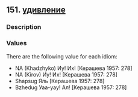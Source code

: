 ## 151. <a href =  'https://agricolamz.github.io/The_Circassian_Isoglosses_Database/151.html'>удивление</a>
### Description



### Values
There are the following value for each idiom:

* NA (Khadzhyko) Иу! Их! [Керашева 1957: 278] 
* NA (Kirov) Иу! Их! [Керашева 1957: 278] 
* Shapsug  Яль [Керашева 1957: 278] 
* Bzhedug  Уаа-уау! Ал! [Керашева 1957: 278] 

